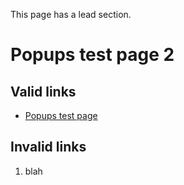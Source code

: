 This page has a lead section.

=Popups test page 2=

==Valid links==
* [[Popups test page]]

==Invalid links==
# blah
